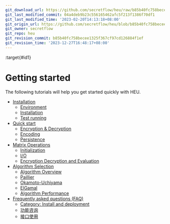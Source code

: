 ```yaml
---
git_download_url: https://github.com/secretflow/heu/raw/b85b40fc758becee1325f367cf97cd126884f1ef/docs/getting_started/index.rst
git_last_modified_commit: 04a4deb9b23c556165462afc5f213f1386f70df1
git_last_modified_time: '2023-02-20T14:13:18+08:00'
git_origin_url: https://github.com/secretflow/heu/blob/b85b40fc758becee1325f367cf97cd126884f1ef/docs/getting_started/index.rst
git_owner: secretflow
git_repo: heu
git_revision_commit: b85b40fc758becee1325f367cf97cd126884f1ef
git_revision_time: '2023-12-27T16:48:17+08:00'
---
```


:target{#id1}

# Getting started

The following tutorials will help you get started quickly with HEU.

<TableOfContents>


  - [Installation](installation.mdx)
    - [Environment](installation.mdx#id2)
    - [Installation](installation.mdx#id3)
    - [Test running](installation.mdx#id6)
  - [Quick start](quick_start.mdx)
    - [Encryption & Decryption](quick_start.mdx#id2)
    - [Encoding](quick_start.mdx#id3)
    - [Persistence](quick_start.mdx#id4)
  - [Matrix Operations](numpy.mdx)
    - [Initialization](numpy.mdx#id2)
    - [I/O](numpy.mdx#i-o)
    - [Encryption Decryption and Evaluation](numpy.mdx#id6)
  - [Algorithm Selection](algo_choice.mdx)
    - [Algorithm Overview](algo_choice.mdx#id2)
    - [Paillier](algo_choice.mdx#paillier)
    - [Okamoto-Uchiyama](algo_choice.mdx#okamoto-uchiyama)
    - [ElGamal](algo_choice.mdx#elgamal)
    - [Algorithm Performance](algo_choice.mdx#id22)
  - [Frequently asked questions (FAQ)](faq.mdx)
    - [Category: Install and deployment](faq.mdx#id2)
    - [功能咨询](faq.mdx#id3)
    - [接口使用](faq.mdx#id5)
</TableOfContents>
